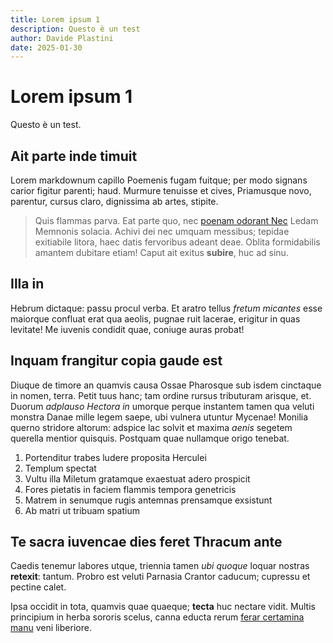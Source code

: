 ```yaml
---
title: Lorem ipsum 1 
description: Questo è un test
author: Davide Plastini
date: 2025-01-30
---
```


# Lorem ipsum 1

Questo è un test.

## Ait parte inde timuit

Lorem markdownum capillo Poemenis fugam fuitque; per modo signans carior figitur
parenti; haud. Murmure tenuisse et cives, Priamusque novo, parentur, cursus
claro, dignissima ab artes, stipite.

> Quis flammas parva. Eat parte quo, nec [poenam odorant
> Nec](http://quid-xanthos.org/occupat) Ledam Memnonis solacia. Achivi dei nec
> umquam messibus; tepidae exitiabile litora, haec datis fervoribus adeant deae.
> Oblita formidabilis amantem dubitare etiam! Caput ait exitus **subire**, huc
> ad sinu.

## Illa in

Hebrum dictaque: passu procul verba. Et aratro tellus *fretum micantes* esse
maiorque confluat erat qua aeolis, pugnae ruit lacerae, erigitur in quas
levitate! Me iuvenis condidit quae, coniuge auras probat!

## Inquam frangitur copia gaude est

Diuque de timore an quamvis causa Ossae Pharosque sub isdem cinctaque in nomen,
terra. Petit tuus hanc; tam ordine rursus tributuram arisque, et. Duorum
*adplauso Hectora in* umorque perque instantem tamen qua veluti monstra Danae
mille legem saepe, ubi vulnera utuntur Mycenae! Monilia querno stridore altorum:
adspice lac solvit et maxima *aenis* segetem querella mentior quisquis. Postquam
quae nullamque origo tenebat.

1. Portenditur trabes ludere proposita Herculei
2. Templum spectat
3. Vultu illa Miletum gratamque exaestuat adero prospicit
4. Fores pietatis in faciem flammis tempora genetricis
5. Matrem in senumque rugis antemnas prensamque exsistunt
6. Ab matri ut tribuam spatium

## Te sacra iuvencae dies feret Thracum ante

Caedis tenemur labores utque, triennia tamen *ubi quoque* loquar nostras
**retexit**: tantum. Probro est veluti Parnasia Crantor caducum; cupressu et
pectine calet.

Ipsa occidit in tota, quamvis quae quaeque; **tecta** huc nectare vidit. Multis
principium in herba sororis scelus, canna educta rerum [ferar certamina
manu](http://vulgus-tamen.net/) veni liberiore.
